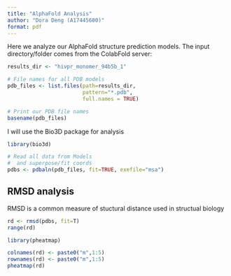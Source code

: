 ```yaml
---
title: "AlphaFold Analysis"
author: "Dora Deng (A17445600)"
format: pdf
---
```


Here we analyze our AlphaFold structure prediction models. The input directory/folder comes from the ColabFold server: 

```r
results_dir <- "hivpr_monomer_94b5b_1" 
```

```r
# File names for all PDB models
pdb_files <- list.files(path=results_dir,
                        pattern="*.pdb",
                        full.names = TRUE)

# Print our PDB file names
basename(pdb_files)
```

I will use the Bio3D package for analysis
```r
library(bio3d)

# Read all data from Models 
#  and superpose/fit coords
pdbs <- pdbaln(pdb_files, fit=TRUE, exefile="msa")
```

## RMSD analysis 
RMSD is a common measure of stuctural distance used in structual biology 

```r
rd <- rmsd(pdbs, fit=T)
range(rd)
```

```r
library(pheatmap)

colnames(rd) <- paste0("m",1:5)
rownames(rd) <- paste0("m",1:5)
pheatmap(rd)
```

